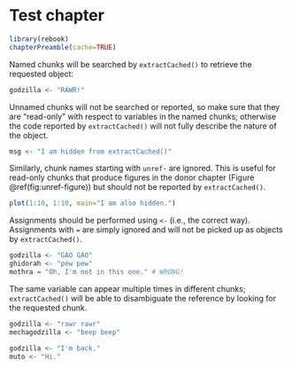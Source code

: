 # Test chapter

```r
library(rebook)
chapterPreamble(cache=TRUE)
```

Named chunks will be searched by `extractCached()` to retrieve the requested object:

```r
godzilla <- "RAWR!"
```

Unnamed chunks will not be searched or reported, 
so make sure that they are "read-only" with respect to variables in the named chunks;
otherwise the code reported by `extractCached()` will not fully describe the nature of the object.

```r
msg <- "I am hidden from extractCached()"
```

Similarly, chunk names starting with `unref-` are ignored.
This is useful for read-only chunks that produce figures in the donor chapter (Figure \@ref(fig:unref-figure))
but should not be reported by `extractCached()`.

```r
plot(1:10, 1:10, main="I am also hidden.")
```

Assignments should be performed using `<-` (i.e., the correct way).
Assignments with `=` are simply ignored and will not be picked up as objects by `extractCached()`.

```r
godzilla <- "GAO GAO"
ghidorah <- "pew pew"
mothra = "Oh, I'm not in this one." # WRONG!
```

The same variable can appear multiple times in different chunks;
`extractCached()` will be able to disambiguate the reference by looking for the requested chunk.

```r
godzilla <- "rawr rawr"
mechagodzilla <- "beep beep"
```

```r
godzilla <- "I'm back."
muto <- "Hi."
```

